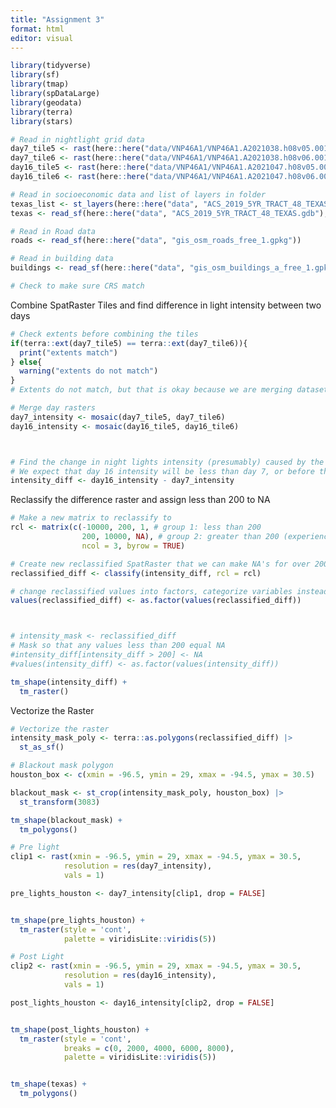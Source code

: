 ```yaml
---
title: "Assignment 3"
format: html
editor: visual
---
```


```r
library(tidyverse)
library(sf)
library(tmap)
library(spDataLarge)
library(geodata)
library(terra)
library(stars)
```

```r
# Read in nightlight grid data
day7_tile5 <- rast(here::here("data/VNP46A1/VNP46A1.A2021038.h08v05.001.2021039064328.tif"))
day7_tile6 <- rast(here::here("data/VNP46A1/VNP46A1.A2021038.h08v06.001.2021039064329.tif"))
day16_tile5 <- rast(here::here("data/VNP46A1/VNP46A1.A2021047.h08v05.001.2021048091106.tif"))
day16_tile6 <- rast(here::here("data/VNP46A1/VNP46A1.A2021047.h08v06.001.2021048091105.tif"))

# Read in socioeconomic data and list of layers in folder
texas_list <- st_layers(here::here("data", "ACS_2019_5YR_TRACT_48_TEXAS.gdb"))
texas <- read_sf(here::here("data", "ACS_2019_5YR_TRACT_48_TEXAS.gdb"), layer = 'ACS_2019_5YR_TRACT_48_TEXAS')

# Read in Road data
roads <- read_sf(here::here("data", "gis_osm_roads_free_1.gpkg"))

# Read in building data
buildings <- read_sf(here::here("data", "gis_osm_buildings_a_free_1.gpkg"))
```

```r
# Check to make sure CRS match


```


Combine SpatRaster Tiles and find difference in light intensity between two days
```r
# Check extents before combining the tiles
if(terra::ext(day7_tile5) == terra::ext(day7_tile6)){
  print("extents match")
} else{
  warning("extents do not match")
}
# Extents do not match, but that is okay because we are merging datasets

# Merge day rasters 
day7_intensity <- mosaic(day7_tile5, day7_tile6) 
day16_intensity <- mosaic(day16_tile5, day16_tile6)



# Find the change in night lights intensity (presumably) caused by the storm
# We expect that day 16 intensity will be less than day 7, or before the storm
intensity_diff <- day16_intensity - day7_intensity
```

Reclassify the difference raster and assign less than 200 to NA
```r

# Make a new matrix to reclassify to
rcl <- matrix(c(-10000, 200, 1, # group 1: less than 200
                200, 10000, NA), # group 2: greater than 200 (experience blackout)
                ncol = 3, byrow = TRUE)

# Create new reclassified SpatRaster that we can make NA's for over 200 (those that experience a blackout)
reclassified_diff <- classify(intensity_diff, rcl = rcl)

# change reclassified values into factors, categorize variables instead of continuous
values(reclassified_diff) <- as.factor(values(reclassified_diff))



# intensity_mask <- reclassified_diff
# Mask so that any values less than 200 equal NA
#intensity_diff[intensity_diff > 200] <- NA
#values(intensity_diff) <- as.factor(values(intensity_diff))

tm_shape(intensity_diff) +
  tm_raster()
```



Vectorize the Raster
```r
# Vectorize the raster
intensity_mask_poly <- terra::as.polygons(reclassified_diff) |> 
  st_as_sf() 


```


```r
# Blackout mask polygon
houston_box <- c(xmin = -96.5, ymin = 29, xmax = -94.5, ymax = 30.5)

blackout_mask <- st_crop(intensity_mask_poly, houston_box) |> 
  st_transform(3083)

tm_shape(blackout_mask) +
  tm_polygons()

# Pre light
clip1 <- rast(xmin = -96.5, ymin = 29, xmax = -94.5, ymax = 30.5,
            resolution = res(day7_intensity),
            vals = 1)

pre_lights_houston <- day7_intensity[clip1, drop = FALSE]


tm_shape(pre_lights_houston) +
  tm_raster(style = 'cont', 
            palette = viridisLite::viridis(5))

# Post Light
clip2 <- rast(xmin = -96.5, ymin = 29, xmax = -94.5, ymax = 30.5,
            resolution = res(day16_intensity),
            vals = 1)

post_lights_houston <- day16_intensity[clip2, drop = FALSE]


tm_shape(post_lights_houston) +
  tm_raster(style = 'cont',
            breaks = c(0, 2000, 4000, 6000, 8000),
            palette = viridisLite::viridis(5))
```

```r

```



```r
tm_shape(texas) +
  tm_polygons()
```
